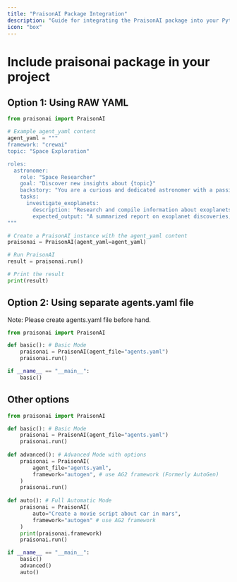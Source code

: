 ```yaml
---
title: "PraisonAI Package Integration"
description: "Guide for integrating the PraisonAI package into your Python projects, including YAML configuration and different execution modes"
icon: "box"
---
```


# Include praisonai package in your project

## Option 1: Using RAW YAML

```python
from praisonai import PraisonAI

# Example agent_yaml content
agent_yaml = """
framework: "crewai"
topic: "Space Exploration"

roles:
  astronomer:
    role: "Space Researcher"
    goal: "Discover new insights about {topic}"
    backstory: "You are a curious and dedicated astronomer with a passion for unraveling the mysteries of the cosmos."
    tasks:
      investigate_exoplanets:
        description: "Research and compile information about exoplanets discovered in the last decade."
        expected_output: "A summarized report on exoplanet discoveries, including their size, potential habitability, and distance from Earth."
"""

# Create a PraisonAI instance with the agent_yaml content
praisonai = PraisonAI(agent_yaml=agent_yaml)

# Run PraisonAI
result = praisonai.run()

# Print the result
print(result)
```

## Option 2: Using separate agents.yaml file


Note: Please create agents.yaml file before hand. 

```python
from praisonai import PraisonAI

def basic(): # Basic Mode
    praisonai = PraisonAI(agent_file="agents.yaml")
    praisonai.run()

if __name__ == "__main__":
    basic()
```

## Other options

```python
from praisonai import PraisonAI

def basic(): # Basic Mode
    praisonai = PraisonAI(agent_file="agents.yaml")
    praisonai.run()
    
def advanced(): # Advanced Mode with options
    praisonai = PraisonAI(
        agent_file="agents.yaml",
        framework="autogen", # use AG2 framework (Formerly AutoGen)
    )
    praisonai.run()
    
def auto(): # Full Automatic Mode
    praisonai = PraisonAI(
        auto="Create a movie script about car in mars",
        framework="autogen" # use AG2 framework
    )
    print(praisonai.framework)
    praisonai.run()

if __name__ == "__main__":
    basic()
    advanced()
    auto()
```

